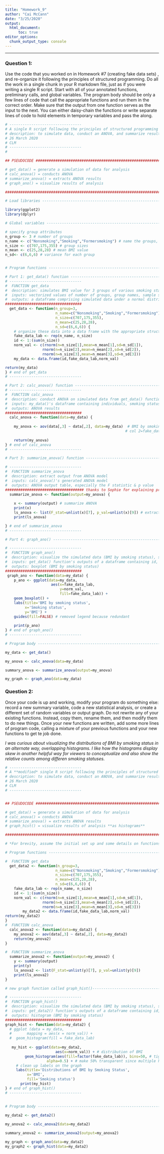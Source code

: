 ---
title: "Homework_9"
author: "Cai McCann"
date: "3/25/2020"
output: 
  html_document:
      toc: true
editor_options: 
  chunk_output_type: console
---

--------------------------------------------------------------------------------

### Question 1: 

Use the code that you worked on in Homework #7 (creating fake data sets) , and re-organize it following the principles of structured programming. Do all the work in a single chunk in your R markdown file, just as if you were writing a single R script. Start with all of your annotated functions, preliminary calls, and global variables. The program body should be only a few lines of code that call the appropriate functions and run them in the correct order. Make sure that the output from one function serves as the input to the next. You can either daisy-chain the functions or write separate lines of code to hold elements in temporary variables and pass the along.

```{r single chunk structured programming of HW7, warning=FALSE, message=FALSE}

# ---------------------------------
# A single R script following the principles of structured programming
# description: to simulate data, conduct an ANOVA, and summarize results (statistics and graph)
# 26 March 2020
# CLM
# ---------------------------------
#

## PSEUDOCODE #######################################################################

# get_data() = generate a simulation of data for analysis
# calc_anova() = conducts ANOVA 
# summarize_anova() = extracts ANOVA results 
# graph_ano() = visualize results of analysis 

#########################################################################

# Load libraries ---------------------------------------------------------

library(ggplot2) 
library(dplyr)

# Global variables ---------------------------------------------------------

# specify group attributes
n_group <- 3 # number of groups
n_name <- c("Nonsmoking","Smoking","Formersmoking") # name the groups, these are essentially global variables
n_size <- c(707,175,355) # group sizes
n_mean <- c(25,28,28) # mean BMI value
n_sd<- c(6,6,6) # variance for each group


# Program functions ---------------------------------------------------------

# Part 1: get_data() function -----------------------------------------------------------
# ---------------------------------
#  FUNCTION get_data
#  description: simulates BMI value for 3 groups of various smoking status (smoking, nonsmoking, former)
#  inputs: vectorized values of number of groups, group names, sample size, means, and standard deviations
#  outputs: a dataframe comprising simulated data under a normal distribution (col = id, fake_data_lab, norm_val)
###################################
  get_data <- function(n_group=3,
                       n_name=c("Nonsmoking","Smoking","Formersmoking"),
                       n_size=c(707,175,355),
                       n_mean=c(25,28,28),
                       n_sd=c(6,6,6)) {
    # organize these data into a data frame with the appropriate structure
    fake_data_lab <- rep(n_name, n_size)
    id <- 1:(sum(n_size))      
    norm_val <- c(rnorm(n=n_size[1],mean=n_mean[1],sd=n_sd[1]),
                 rnorm(n=n_size[2],mean=n_mean[2],sd=n_sd[2]),
                 rnorm(n=n_size[3],mean=n_mean[3],sd=n_sd[3]))
    my_data <- data.frame(id,fake_data_lab,norm_val)

return(my_data)
} # end of get_data
# ---------------------------------

# Part 2: calc_anova() function ---------------------------------------------------------
# ---------------------------------
#  FUNCTION calc_anova
#  description: conduct ANOVA on simulated data from get_data() function
#  inputs: my_data()'s dataframe containing individuals, smoking status, and BMI (col = id, fake_data_lab, norm_val)--specifically for col 2=fake_data_lab and col 3=norm_val
#  outputs: ANOVA results
###################################
  calc_anova <- function(data=my_data) { 
    
    my_anova <- aov(data[,3] ~ data[,2], data=my_data)  # BMI by smoking status
                                                       # col 2=fake_data_lab and col 3=norm_val           
    
    return(my_anova)
} # end of calc_anova
# ---------------------------------

# Part 3: summarize_anova() function ---------------------------------------------------------

# ---------------------------------
#  FUNCTION summarize_anova
#  description: extract output from ANOVA model  
#  inputs: calc_anova()'s generated ANOVA model 
#  outputs: ANOVA output table, especially the F statistic & p value 
#################################### thanks to Sophie for explaining processes!
  summarize_anova <- function(output=my_anova) {
    
    x <- summary(output) # summarize ANOVA
    print(x)
    ls_anova <- list(F_stat=unlist(x)[7], p_val=unlist(x)[9]) # extract F and pval
    print(ls_anova)

} # end of summarize_anova
# ---------------------------------

# Part 4: graph_ano() ---------------------------------------------------------

# ---------------------------------
#  FUNCTION graph_ano()
#  description: visualize the simulated data (BMI by smoking status), specifically as a boxplot
#  inputs: get_data() function's outputs of a dataframe containing id, smoking status, and BMI
#  outputs: boxplot (BMI by smoking status)
###################################
 graph_ano <- function(data=my_data) { 
    p_ano <- ggplot(data=my_data,
                     aes(x=fake_data_lab,
                         y=norm_val,
                         fill=fake_data_lab)) + 
    geom_boxplot() + 
    labs(title='BMI by smoking status', 
         x='Smoking status', 
         y='BMI') +  
    guides(fill=FALSE) # removed legend because redundant
    
    print(p_ano)
} # end of graph_ano()
# ---------------------------------

# Program body ---------------------------------------------------------

my_data <- get_data()

my_anova <- calc_anova(data=my_data)

summary_anova <- summarize_anova(output=my_anova) 

my_graph <- graph_ano(data=my_data)


```

### Question 2: 

Once your code is up and working, modify your program do something else: record a new summary variable, code a new statistical analysis, or create a different set of random variables or output graph. Do not rewrite any of your existing functions. Instead, copy them, rename them, and then modify them to do new things. Once your new functions are written, add some more lines of program code, calling a mixture of your previous functions and your new functions to get te job done.

*I was curious about visualizing the distributions of BMI by smoking status in an alternate way, overlapping histograms. I like how the histograms display skew in another helpful way for viewers to conceptualize and also show the relative counts among differen smoking statuses.*

```{r modification on existing structured programming body}

# ---------------------------------
# A **modified* single R script following the principles of structured programming
# description: to simulate data, conduct an ANOVA, and summarize results (statistics and graph)
# 26 March 2020
# CLM
# ---------------------------------


## PSEUDOCODE ####################################################################

# get_data() = generate a simulation of data for analysis
# calc_anova() = conducts ANOVA 
# summarize_anova() = extracts ANOVA results 
# graph_hist() = visualize results of analysis **as histograms**

#########################################################################

# *For brevity, assume the initial set up and some details on functions are similar to the original version of the structured programming 

# Program functions ---------------------------------------------------------

#  FUNCTION get_data
  get_data2 <- function(n_group=3,
                       n_name=c("Nonsmoking","Smoking","Formersmoking"),
                       n_size=c(707,175,355),
                       n_mean=c(25,28,28),
                       n_sd=c(6,6,6)) {
    fake_data_lab <- rep(n_name, n_size)
    id <- 1:(sum(n_size))      
    norm_val <- c(rnorm(n=n_size[1],mean=n_mean[1],sd=n_sd[1]),
                 rnorm(n=n_size[2],mean=n_mean[2],sd=n_sd[2]),
                 rnorm(n=n_size[3],mean=n_mean[3],sd=n_sd[3]))
        my_data2 <- data.frame(id,fake_data_lab,norm_val)
return(my_data2)
}
#  FUNCTION calc_anova
  calc_anova2 <- function(data=my_data2) { 
    my_anova2 <- aov(data[,3] ~ data[,2], data=my_data2)
    return(my_anova2)
} 

#  FUNCTION summarize_anova
  summarize_anova2 <- function(output=my_anova2) {
    y <- summary(output) 
    print(y)
    ls_anova2 <- list(F_stat=unlist(y)[7], p_val=unlist(y)[9])
    print(ls_anova2)
}

# new graph function called graph_hist()-------------------------------------------

# ---------------------------------
#  FUNCTION graph_hist()
#  description: visualize the simulated data (BMI by smoking status), specifically as **overlapping histograms**
#  inputs: get_data2() function's outputs of a dataframe containing id, smoking status, and BMI
#  outputs: histogram (BMI by smoking status)
###################################
graph_hist <- function(data=my_data2) { 
  # ggplot (data = my_data,
  #       mapping = aes(x = norm_val)) + 
  #  geom_histogram(fill = fake_data_lab) 
   
   my_hist <- ggplot(data=my_data2,
                       aes(x=norm_val)) + # distribution of BMI
         geom_histogram(aes(fill=factor(fake_data_lab)), bins=50, # tighter bin #s
                   alpha=0.5) + # make 50% transparent since multiple histograms
     # clean up labels on the graph
     labs(title='Distributions of BMI by Smoking Status',
          x='BMI',
          fill='Smoking status')
       print(my_hist)
} # end of graph_hist()
# ---------------------------------
  
  
# Program body ---------------------------------------------------------

my_data2 <- get_data2()

my_anova2 <- calc_anova2(data=my_data2)

summary_anova2 <- summarize_anova2(output=my_anova2) 

my_graph <- graph_ano(data=my_data2)
my_graph2 <- graph_hist(data=my_data2)


```
